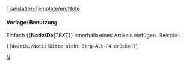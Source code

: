 <noinclude>[[Translation:Template/en/Note]]</noinclude>{{de/Manual/Ambox| Typ   = Notiz
| Text  = <strong>Notiz</strong>
<div style="font-size: 90%">
{{{1|Wer diese Vorlage hinzugefügt hat, hat keine bestimmte Notiz gesetzt, also sollte sie entfernt oder aktualisiert werden.}}}</div>
}}<noinclude>

====Vorlage: Benutzung====
Einfach <nowiki>{{</nowiki>'''Notiz/De'''|''TEXT''<nowiki>}}</nowiki> innerhalb eines Artikels einfügen.
Beispiel:
<pre>{{de/Wiki/Notiz|Bitte nicht Strg-Alt-F4 drücken}}</pre>

[[Category:de/Manual/Base Set/Message-Boxen|N]]</noinclude>
